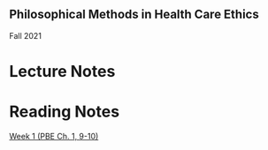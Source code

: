 ==Philosophical Methods in Health Care Ethics==
Fall 2021

=Lecture Notes=



=Reading Notes=

[[Week 1 (PBE Ch. 1, 9-10)]]

